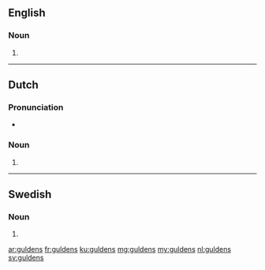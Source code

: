 ==English==

===Noun===
{{head|en|noun plural form}}

# {{plural of|gulden|lang=en}}

----

==Dutch==

===Pronunciation===
* {{audio|Nl-guldens.ogg|Audio}}

===Noun===
{{head|nl|noun plural form}}

# {{nl-noun form of|pl|gulden}}

----

==Swedish==

===Noun===
{{head|sv|noun form}}

# {{sv-noun-form-def-gen-pl|guld}}

[[ar:guldens]]
[[fr:guldens]]
[[ku:guldens]]
[[mg:guldens]]
[[my:guldens]]
[[nl:guldens]]
[[sv:guldens]]
